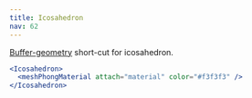 ```yaml
---
title: Icosahedron
nav: 62
---
```


[Buffer-geometry](https://threejs.org/docs/index.html#api/en/core/BufferGeometry) short-cut for icosahedron.

```jsx
<Icosahedron>
  <meshPhongMaterial attach="material" color="#f3f3f3" />
</Icosahedron>
```

<StoryBook lib="drei" id="shapes--icosahedron" />
